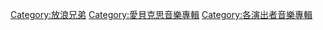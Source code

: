 [[Category:放浪兄弟|Category:放浪兄弟]]
[[Category:愛貝克思音樂專輯|Category:愛貝克思音樂專輯]]
[[Category:各演出者音樂專輯|Category:各演出者音樂專輯]]